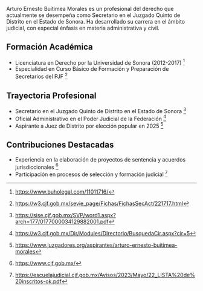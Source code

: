 Arturo Ernesto Buitimea Morales es un profesional del derecho que actualmente se desempeña como Secretario en el Juzgado Quinto de Distrito en el Estado de Sonora. Ha desarrollado su carrera en el ámbito judicial, con especial énfasis en materia administrativa y civil.

## Formación Académica

- Licenciatura en Derecho por la Universidad de Sonora (2012-2017) [^1]
- Especialidad en Curso Básico de Formación y Preparación de Secretarios del PJF [^2]

## Trayectoria Profesional

- Secretario en el Juzgado Quinto de Distrito en el Estado de Sonora [^3]
- Oficial Administrativo en el Poder Judicial de la Federación [^4]
- Aspirante a Juez de Distrito por elección popular en 2025 [^5]

## Contribuciones Destacadas

- Experiencia en la elaboración de proyectos de sentencia y acuerdos jurisdiccionales [^6]
- Participación en procesos de selección y formación judicial [^7]

[^1]: https://www.buholegal.com/11011716/
[^2]: https://w3.cjf.gob.mx/sevie_page/Fichas/FichasSecAct/221717.html
[^3]: https://sise.cjf.gob.mx/SVP/word1.aspx?arch=177/0177000034129882001.pdf
[^4]: https://w3.cjf.gob.mx/Dir/Modules/DIrectorio/BusquedaCir.aspx?cir=5
[^5]: https://www.juzgadores.org/aspirantes/arturo-ernesto-buitimea-morales
[^6]: https://www.cjf.gob.mx/
[^7]: https://escuelajudicial.cjf.gob.mx/Avisos/2023/Mayo/22_LISTA%20de%20inscritos-ok.pdf
